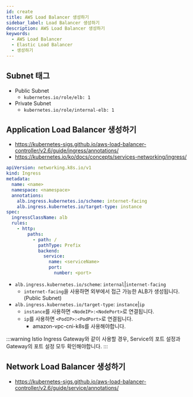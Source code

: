 ```yaml
---
id: create
title: AWS Load Balancer 생성하기
sidebar_label: Load Balancer 생성하기
description: AWS Load Balancer 생성하기
keywords:
  - AWS Load Balancer
  - Elastic Load Balancer
  - 생성하기
---
```


## Subnet 태그

- Public Subnet
  - `kubernetes.io/role/elb: 1`
- Private Subnet
  - `kubernetes.io/role/internal-elb: 1`

## Application Load Balancer 생성하기

- https://kubernetes-sigs.github.io/aws-load-balancer-controller/v2.6/guide/ingress/annotations/
- https://kubernetes.io/ko/docs/concepts/services-networking/ingress/

```yaml
apiVersion: networking.k8s.io/v1
kind: Ingress
metadata:
  name: <name>
  namespace: <namespace>
  annotations:
    alb.ingress.kubernetes.io/scheme: internet-facing
    alb.ingress.kubernetes.io/target-type: instance
spec:
  ingressClassName: alb
  rules:
    - http:
        paths:
          - path: /
            pathType: Prefix
            backend:
              service:
                name: <serviceName>
                port:
                  number: <port>
```

- `alb.ingress.kubernetes.io/scheme`: `internal`|`internet-facing`
  - `internet-facing`을 사용하면 외부에서 접근 가능한 ALB가 생성됩니다.(Public Subnet)
- `alb.ingress.kubernetes.io/target-type`: `instance`|`ip`
  - `instance`를 사용하면 `<NodeIP>:<NodePort>`로 연결됩니다.
  - `ip`를 사용하면 `<PodIP>:<PodPort>`로 연결됩니다.
    - amazon-vpc-cni-k8s를 사용해야합니다.

:::warning
Istio Ingress Gateway와 같이 사용할 경우, Service의 포트 설정과 Gateway의 포트 설정 모두 확인해야합니다.
:::

## Network Load Balancer 생성하기

- https://kubernetes-sigs.github.io/aws-load-balancer-controller/v2.6/guide/service/annotations/
